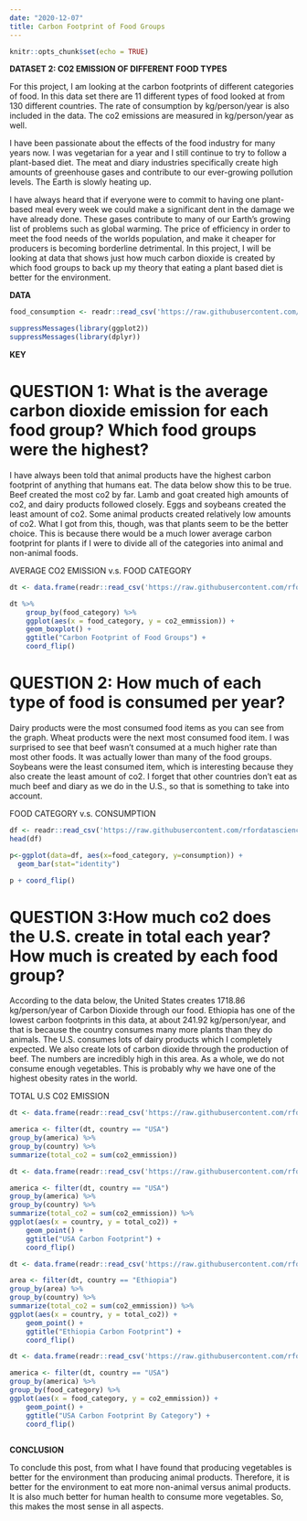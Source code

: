 ```yaml
---
date: "2020-12-07"
title: Carbon Footprint of Food Groups 
---
```

```r
knitr::opts_chunk$set(echo = TRUE)
```


**DATASET 2: C02 EMISSION OF DIFFERENT FOOD TYPES**

For this project, I am looking at the carbon footprints of different categories of food. In this data set there are 11 different types of food looked at from 130 different countries. The rate of consumption by kg/person/year is also included in the data. The co2 emissions are measured in kg/person/year as well. 

I have been passionate about the effects of the food industry for many years now. I was vegetarian for a year and I still continue to try to follow a plant-based diet. The meat and diary industries specifically create high amounts of greenhouse gases and contribute to our ever-growing pollution levels. The Earth is slowly heating up. 

I have always heard that if everyone were to commit to having one plant-based meal every week we could make a significant dent in the damage we have already done. These gases contribute to many of our Earth's growing list of problems such as global warming. The price of efficiency in order to meet the food needs of the worlds population, and make it cheaper for producers is becoming borderline detrimental. In this project, I will be looking at data that shows just how much carbon dioxide is created by which food groups to back up my theory that eating a plant based diet is better for the environment. 

**DATA**
```r
food_consumption <- readr::read_csv('https://raw.githubusercontent.com/rfordatascience/tidytuesday/master/data/2020/2020-02-18/food_consumption.csv')
```
```r
suppressMessages(library(ggplot2))
suppressMessages(library(dplyr))
```

**KEY**


# QUESTION 1: What is the average carbon dioxide emission for each food group? Which food groups were the highest?

I have always been told that animal products have the highest carbon footprint of anything that humans eat. The data below show this to be true. Beef created the most co2 by far. Lamb and goat created high amounts of co2, and dairy products followed closely. Eggs and soybeans created the least amount of co2. Some animal products created relatively low amounts of co2. What I got from this, though, was that plants seem to be the better choice. This is because there would be a much lower average carbon footprint for plants if I were to divide all of the categories into animal and non-animal foods. 

AVERAGE CO2 EMISSION v.s. FOOD CATEGORY
```r
dt <- data.frame(readr::read_csv('https://raw.githubusercontent.com/rfordatascience/tidytuesday/master/data/2020/2020-02-18/food_consumption.csv'))

dt %>%
    group_by(food_category) %>%
    ggplot(aes(x = food_category, y = co2_emmission)) +
    geom_boxplot() +
    ggtitle("Carbon Footprint of Food Groups") +
    coord_flip()
```

# QUESTION 2: How much of each type of food is consumed per year? 

Dairy products were the most consumed food items as you can see from the graph. Wheat products were the next most consumed food item. I was surprised to see that beef wasn't consumed at a much higher rate than most other foods. It was actually lower than many of the food groups. Soybeans were the least consumed item, which is interesting because they also create the least amount of co2. I forget that other countries don't eat as much beef and diary as we do in the U.S., so that is something to take into account. 

FOOD CATEGORY v.s. CONSUMPTION
```r
df <- readr::read_csv('https://raw.githubusercontent.com/rfordatascience/tidytuesday/master/data/2020/2020-02-18/food_consumption.csv')
head(df)

p<-ggplot(data=df, aes(x=food_category, y=consumption)) +
  geom_bar(stat="identity")

p + coord_flip()
```

# QUESTION 3:How much co2 does the U.S. create in total each year? How much is created by each food group?

According to the data below, the United States creates 1718.86 kg/person/year of Carbon Dioxide through our food. Ethiopia has one of the lowest carbon footprints in this data, at about 241.92 kg/person/year, and that is because the country consumes many more plants than they do animals. The U.S. consumes lots of dairy products which I completely expected. We also create lots of carbon dioxide through the production of beef. The numbers are incredibly high in this area. As a whole, we do not consume enough vegetables. This is probably why we have one of the highest obesity rates in the world. 

TOTAL U.S C02 EMISSION 
```r
dt <- data.frame(readr::read_csv('https://raw.githubusercontent.com/rfordatascience/tidytuesday/master/data/2020/2020-02-18/food_consumption.csv'))

america <- filter(dt, country == "USA") 
group_by(america) %>%
group_by(country) %>%
summarize(total_co2 = sum(co2_emmission)) 
```

```r
dt <- data.frame(readr::read_csv('https://raw.githubusercontent.com/rfordatascience/tidytuesday/master/data/2020/2020-02-18/food_consumption.csv'))

america <- filter(dt, country == "USA") 
group_by(america) %>%
group_by(country) %>%
summarize(total_co2 = sum(co2_emmission)) %>%
ggplot(aes(x = country, y = total_co2)) +
    geom_point() +
    ggtitle("USA Carbon Footprint") +
    coord_flip()
```
```r
dt <- data.frame(readr::read_csv('https://raw.githubusercontent.com/rfordatascience/tidytuesday/master/data/2020/2020-02-18/food_consumption.csv'))

area <- filter(dt, country == "Ethiopia") 
group_by(area) %>%
group_by(country) %>%
summarize(total_co2 = sum(co2_emmission)) %>%
ggplot(aes(x = country, y = total_co2)) +
    geom_point() +
    ggtitle("Ethiopia Carbon Footprint") +
    coord_flip()
```


```r
dt <- data.frame(readr::read_csv('https://raw.githubusercontent.com/rfordatascience/tidytuesday/master/data/2020/2020-02-18/food_consumption.csv'))

america <- filter(dt, country == "USA") 
group_by(america) %>%
group_by(food_category) %>%
ggplot(aes(x = food_category, y = co2_emmission)) +
    geom_point() +
    ggtitle("USA Carbon Footprint By Category") +
    coord_flip()
  
```



**CONCLUSION**

To conclude this post, from what I have found that producing vegetables is better for the environment than producing animal products. Therefore, it is better for the environment to eat more non-animal versus animal products. It is also much better for human health to consume more vegetables. So, this makes the most sense in all aspects. 